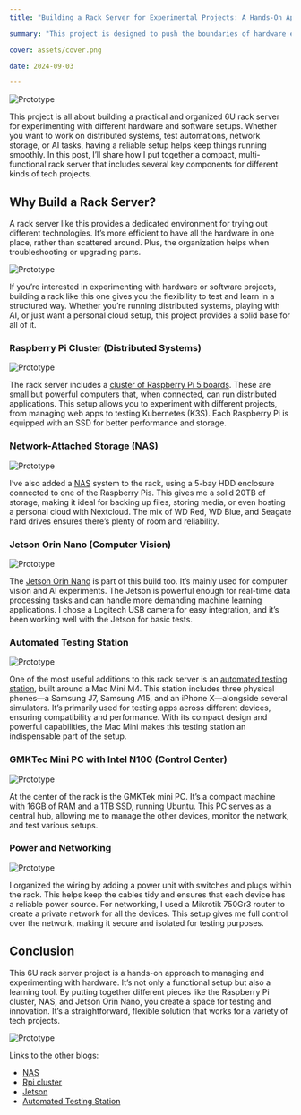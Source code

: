 ```yaml
---
title: "Building a Rack Server for Experimental Projects: A Hands-On Approach to Hardware and Innovation"

summary: "This project is designed to push the boundaries of hardware experimentation, providing a flexible environment for testing and learning."

cover: assets/cover.png

date: 2024-09-03

---
```


![Prototype](./assets/cvr.jpg)

This project is all about building a practical and organized 6U rack server for experimenting with different hardware and software setups. Whether you want to work on distributed systems, test automations, network storage, or AI tasks, having a reliable setup helps keep things running smoothly. In this post, I’ll share how I put together a compact, multi-functional rack server that includes several key components for different kinds of tech projects.

## Why Build a Rack Server?

A rack server like this provides a dedicated environment for trying out different technologies. It’s more efficient to have all the hardware in one place, rather than scattered around. Plus, the organization helps when troubleshooting or upgrading parts.

![Prototype](./assets/scheme.jpg)

If you’re interested in experimenting with hardware or software projects, building a rack like this one gives you the flexibility to test and learn in a structured way. Whether you’re running distributed systems, playing with AI, or just want a personal cloud setup, this project provides a solid base for all of it.


### Raspberry Pi Cluster (Distributed Systems)

![Prototype](./assets/rpi.jpeg)

The rack server includes a [cluster of Raspberry Pi 5 boards](https://surenpoghosyan.dev/blog/2024/rpi-cluster/). These are small but powerful computers that, when connected, can run distributed applications. This setup allows you to experiment with different projects, from managing web apps to testing Kubernetes (K3S). Each Raspberry Pi is equipped with an SSD for better performance and storage.

### Network-Attached Storage (NAS)

![Prototype](./assets/1.jpeg)

I’ve also added a [NAS](https://surenpoghosyan.dev/blog/2024/nas/) system to the rack, using a 5-bay HDD enclosure connected to one of the Raspberry Pis. This gives me a solid 20TB of storage, making it ideal for backing up files, storing media, or even hosting a personal cloud with Nextcloud. The mix of WD Red, WD Blue, and Seagate hard drives ensures there’s plenty of room and reliability.

### Jetson Orin Nano (Computer Vision)

![Prototype](./assets/3.jpeg)

The [Jetson Orin Nano](https://surenpoghosyan.dev/blog/2024/jetson/) is part of this build too. It’s mainly used for computer vision and AI experiments. The Jetson is powerful enough for real-time data processing tasks and can handle more demanding machine learning applications. I chose a Logitech USB camera for easy integration, and it’s been working well with the Jetson for basic tests.

### Automated Testing Station

![Prototype](./assets/mac.png)

One of the most useful additions to this rack server is an [automated testing station](https://surenpoghosyan.dev/blog/2024/automated-app-testing-station/), built around a Mac Mini M4. This station includes three physical phones—a Samsung J7, Samsung A15, and an iPhone X—alongside several simulators. It’s primarily used for testing apps across different devices, ensuring compatibility and performance. With its compact design and powerful capabilities, the Mac Mini makes this testing station an indispensable part of the setup.


### GMKTec Mini PC with Intel N100 (Control Center)

![Prototype](./assets/gmk.jpeg)

At the center of the rack is the GMKTek mini PC. It’s a compact machine with 16GB of RAM and a 1TB SSD, running Ubuntu. This PC serves as a central hub, allowing me to manage the other devices, monitor the network, and test various setups.


### Power and Networking

![Prototype](./assets/tik.jpg)

I organized the wiring by adding a power unit with switches and plugs within the rack. This helps keep the cables tidy and ensures that each device has a reliable power source. For networking, I used a Mikrotik 750Gr3 router to create a private network for all the devices. This setup gives me full control over the network, making it secure and isolated for testing purposes.


## Conclusion

This 6U rack server project is a hands-on approach to managing and experimenting with hardware. It’s not only a functional setup but also a learning tool. By putting together different pieces like the Raspberry Pi cluster, NAS, and Jetson Orin Nano, you create a space for testing and innovation. It’s a straightforward, flexible solution that works for a variety of tech projects.

![Prototype](./assets/me.jpg)


Links to the other blogs: 
- [NAS](https://surenpoghosyan.dev/blog/2024/nas/)
- [Rpi cluster](https://surenpoghosyan.dev/blog/2024/rpi-cluster/)
- [Jetson](https://surenpoghosyan.dev/blog/2024/jetson/)
- [Automated Testing Station](https://surenpoghosyan.dev/blog/2024/automated-app-testing-station/)